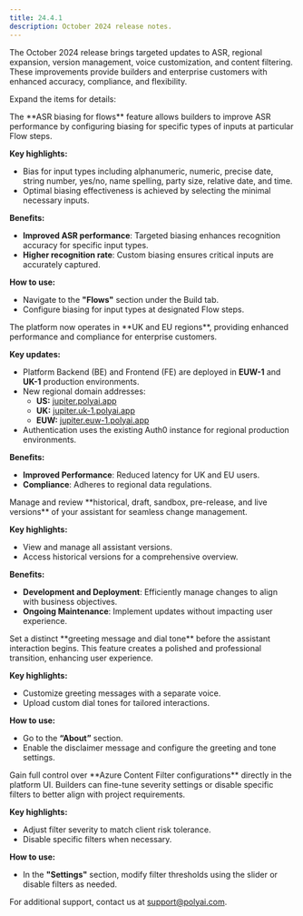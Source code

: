 ```yaml
---
title: 24.4.1
description: October 2024 release notes.
---
```


The October 2024 release brings targeted updates to ASR, regional expansion, version management, voice customization, and content filtering. These improvements provide builders and enterprise customers with enhanced accuracy, compliance, and flexibility.

Expand the items for details:

<AccordionGroup>

<Accordion title="ASR biasing for flows" icon="comment-dots">
The **ASR biasing for flows** feature allows builders to improve ASR performance by configuring biasing for specific types of inputs at particular Flow steps.

**Key highlights:**
- Bias for input types including alphanumeric, numeric, precise date, string number, yes/no, name spelling, party size, relative date, and time.
- Optimal biasing effectiveness is achieved by selecting the minimal necessary inputs.

**Benefits:**
- **Improved ASR performance**: Targeted biasing enhances recognition accuracy for specific input types.
- **Higher recognition rate**: Custom biasing ensures critical inputs are accurately captured.

**How to use:**
- Navigate to the **"Flows"** section under the Build tab.
- Configure biasing for input types at designated Flow steps.

</Accordion>

<Accordion title="UK and EU regions" icon="globe">
The platform now operates in **UK and EU regions**, providing enhanced performance and compliance for enterprise customers.

**Key updates:**
- Platform Backend (BE) and Frontend (FE) are deployed in **EUW-1** and **UK-1** production environments.
- New regional domain addresses:
  - **US:** [jupiter.polyai.app](https://jupiter.polyai.app)
  - **UK:** [jupiter.uk-1.polyai.app](https://jupiter.uk-1.polyai.app)
  - **EUW:** [jupiter.euw-1.polyai.app](https://jupiter.euw-1.polyai.app)
- Authentication uses the existing Auth0 instance for regional production environments.

**Benefits:**
- **Improved Performance**: Reduced latency for UK and EU users.
- **Compliance**: Adheres to regional data regulations.

</Accordion>

<Accordion title="View versions" icon="code-compare">
Manage and review **historical, draft, sandbox, pre-release, and live versions** of your assistant for seamless change management.

**Key highlights:**
- View and manage all assistant versions.
- Access historical versions for a comprehensive overview.

**Benefits:**
- **Development and Deployment**: Efficiently manage changes to align with business objectives.
- **Ongoing Maintenance**: Implement updates without impacting user experience.

</Accordion>

<Accordion title="Separate voice disclaimer with ringing tone" icon="bullhorn">
Set a distinct **greeting message and dial tone** before the assistant interaction begins. This feature creates a polished and professional transition, enhancing user experience.

**Key highlights:**
- Customize greeting messages with a separate voice.
- Upload custom dial tones for tailored interactions.

**How to use:**
- Go to the **“About”** section.
- Enable the disclaimer message and configure the greeting and tone settings.

</Accordion>

<Accordion title="Azure content filters in platform UI" icon="filter">
Gain full control over **Azure Content Filter configurations** directly in the platform UI. Builders can fine-tune severity settings or disable specific filters to better align with project requirements.

**Key highlights:**
- Adjust filter severity to match client risk tolerance.
- Disable specific filters when necessary.

**How to use:**
- In the **"Settings"** section, modify filter thresholds using the slider or disable filters as needed.

</Accordion>

</AccordionGroup>

For additional support, contact us at [support@polyai.com](mailto:support@polyai.com).